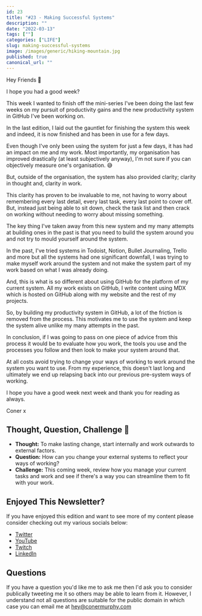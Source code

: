 ```yaml
---
id: 23
title: "#23 - Making Successful Systems"
description: ""
date: "2022-03-13"
tags: [""]
categories: ["LIFE"]
slug: making-successful-systems
image: /images/generic/hiking-mountain.jpg
published: true
canonical_url: ""
---
```


Hey Friends 👋

I hope you had a good week?

This week I wanted to finish off the mini-series I've been doing the last few weeks on my pursuit of productivity gains and the new productivity system in GitHub I've been working on.

In the last edition, I laid out the gauntlet for finishing the system this week and indeed, it is now finished and has been in use for a few days.

Even though I've only been using the system for just a few days, it has had an impact on me and my work. Most importantly, my organisation has improved drastically (at least subjectively anyway), I'm not sure if you can objectively measure one's organisation. 😅

But, outside of the organisation, the system has also provided clarity; clarity in thought and, clarity in work.

This clarity has proven to be invaluable to me, not having to worry about remembering every last detail, every last task, every last point to cover off. But, instead just being able to sit down, check the task list and then crack on working without needing to worry about missing something.

The key thing I've taken away from this new system and my many attempts at building ones in the past is that you need to build the system around you and not try to mould yourself around the system.

In the past, I've tried systems in Todoist, Notion, Bullet Journaling, Trello and more but all the systems had one significant downfall, I was trying to make myself work around the system and not make the system part of my work based on what I was already doing.

And, this is what is so different about using GitHub for the platform of my current system. All my work exists on GitHub, I write content using MDX which is hosted on GitHub along with my website and the rest of my projects.

So, by building my productivity system in GitHub, a lot of the friction is removed from the process. This motivates me to use the system and keep the system alive unlike my many attempts in the past.

In conclusion, if I was going to pass on one piece of advice from this process it would be to evaluate how you work, the tools you use and the processes you follow and then look to make your system around that.

At all costs avoid trying to change your ways of working to work around the system you want to use. From my experience, this doesn't last long and ultimately we end up relapsing back into our previous pre-system ways of working.

I hope you have a good week next week and thank you for reading as always.

Coner x

## Thought, Question, Challenge 🤔

- **Thought:** To make lasting change, start internally and work outwards to external factors.
- **Question:** How can you change your external systems to reflect your ways of working?
- **Challenge:** This coming week, review how you manage your current tasks and work and see if there's a way you can streamline them to fit with your work.

## Enjoyed This Newsletter?

If you have enjoyed this edition and want to see more of my content please consider checking out my various socials below:

- [Twitter](https://twitter.com/MrConerMurphy/)
- [YouTube](https://www.youtube.com/channel/UCKbxBnz1xuyGAPMCOZQRdVw)
- [Twitch](https://www.twitch.tv/conermurphy)
- [LinkedIn](https://www.linkedin.com/in/coner-murphy/)

## Questions

If you have a question you'd like me to ask me then I'd ask you to consider publically tweeting me it so others may be able to learn from it. However, I understand not all questions are suitable for the public domain in which case you can email me at [hey@conermurphy.com](mailto:hey@conermurphy.com)

